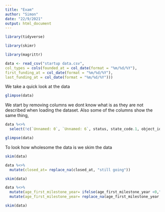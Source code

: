 ```yaml
---
title: "Exam"
author: "Simon"
date: "22/9/2021"
output: html_document
---
```



```r
library(tidyverse)

library(skimr)

library(magrittr)
```




```r
data <- read_csv("startup data.csv", 
col_types = cols(founded_at = col_date(format = "%m/%d/%Y"), 
first_funding_at = col_date(format = "%m/%d/%Y"), 
last_funding_at = col_date(format = "%m/%d/%Y")))
```

We take a quick look at the data
```r
glimpse(data)
```


We start by removing columns we dont know what is as they are not described when loading the dataset.
Also some of the columns show the same thing, 

```r

data %<>%
  select(!c(`Unnamed: 0`, `Unnamed: 6`, status, state_code.1, object_id, avg_participants))

glimpse(data)

```

To look how wholesome the data is we skim the data

```r

skim(data)

```

```r

data %<>%
  mutate(closed_at= replace_na(closed_at, "still going"))

```


```r
skim(data)
```


```r
data %<>%
  mutate(age_first_milestone_year= ifelse(age_first_milestone_year <0,"before year 0",ifelse(age_first_milestone_year <= 3 , "[0-3]", ifelse(age_first_milestone_year <= 6, "]3-6]", ifelse(age_first_milestone_year <=9, "]6-9]", ifelse(age_first_milestone_year > 9, "over 9", "")))))) %>%
  mutate(age_first_milestone_year= replace_na(age_first_milestone_year, "no milestone"))

skim(data)

```



